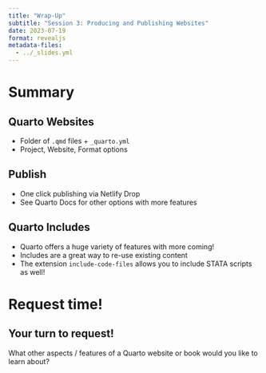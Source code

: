 ```yaml
---
title: "Wrap-Up"
subtitle: "Session 3: Producing and Publishing Websites"
date: 2023-07-19
format: revealjs
metadata-files: 
  - ../_slides.yml
---
```


# Summary

## Quarto Websites

::: incremental
- Folder of `.qmd` files + `_quarto.yml`
- Project, Website, Format options
:::

## Publish

::: incremental
- One click publishing via Netlify Drop
- See Quarto Docs for other options with more features
:::

## Quarto Includes

::: incremental
- Quarto offers a huge variety of features with more coming!
- Includes are a great way to re-use existing content
- The extension `include-code-files` allows you to include STATA scripts as well!
:::

# Request time!

## Your turn to request!

::: task
What other aspects / features of a Quarto website or book would you like to learn about?
:::